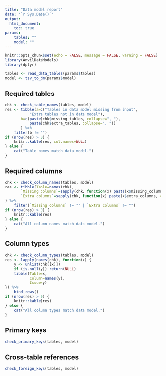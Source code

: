 ```yaml
---
title: "Data model report"
date: '`r Sys.Date()`'
output:
  html_document:
    toc: true
params:
    tables: ""
    model: ""
---
```


```r
knitr::opts_chunk$set(echo = FALSE, message = FALSE, warning = FALSE)
library(AnvilDataModels)
library(dplyr)
```

```r
tables <- read_data_tables(params$tables)
model <- tsv_to_dm(params$model)
```

## Required tables

```r
chk <- check_table_names(tables, model)
res <- tibble(a=c("Tables in data model missing from input",
           "Extra tables not in data model"),
       b=c(paste(chk$missing_tables, collapse=", "),
           paste(chk$extra_tables, collapse=", "))
       ) %>%
    filter(b != "")
if (nrow(res) > 0) {
    knitr::kable(res, col.names=NULL)
} else {
    cat("Table names match data model.")
}
```

## Required columns

```r
chk <- check_column_names(tables, model)
res <- tibble(Table=names(chk),
       `Missing columns`=sapply(chk, function(x) paste(x$missing_columns, collapse=", ")),
       `Extra columns`=sapply(chk, function(x) paste(x$extra_columns, collapse=", "))
) %>%
    filter(`Missing columns` != "" | `Extra columns` != "")
if (nrow(res) > 0) {
    knitr::kable(res)
} else {
    cat("All column names match data model.")
}
```

## Column types

```r
chk <- check_column_types(tables, model)
res <- lapply(names(chk), function(x) {
    y <- unlist(chk[[x]])
    if (is.null(y)) return(NULL)
    tibble(Table=x,
           Column=names(y),
           Issue=y)
}) %>%
    bind_rows()
if (nrow(res) > 0) {
    knitr::kable(res)
} else {
    cat("All column types match data model.")
}
```

## Primary keys

```r
check_primary_keys(tables, model)
```

## Cross-table references

```r
check_foreign_keys(tables, model)
```
